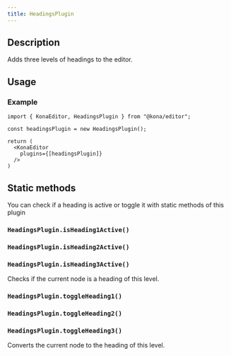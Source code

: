 ```yaml
---
title: HeadingsPlugin
---
```


## Description

Adds three levels of headings to the editor.


## Usage
### Example
```tsx
import { KonaEditor, HeadingsPlugin } from "@kona/editor";

const headingsPlugin = new HeadingsPlugin();

return (
  <KonaEditor
    plugins={[headingsPlugin]}
  />
)
```

## Static methods
You can check if a heading is active or toggle it with static methods of this plugin

### `HeadingsPlugin.isHeading1Active()`
### `HeadingsPlugin.isHeading2Active()`
### `HeadingsPlugin.isHeading3Active()`

Checks if the current node is a heading of this level.

### `HeadingsPlugin.toggleHeading1()`
### `HeadingsPlugin.toggleHeading2()`
### `HeadingsPlugin.toggleHeading3()`

Converts the current node to the heading of this level.

